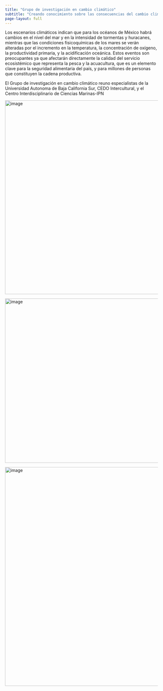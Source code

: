 ```yaml
---
title: "Grupo de investigación en cambio climático"
subtitle: "Creando conocimiento sobre las consecuencias del cambio climático en México"
page-layout: full
---
```


Los escenarios climáticos indican que para los océanos de México habrá cambios en el nivel del mar y en la intensidad de tormentas y huracanes, mientras que las condiciones 
fisicoquímicas de los mares se verán alteradas por el incremento en la temperatura, la concentración de oxígeno, la productividad primaria, y la acidificación oceánica. Estos 
eventos son preocupantes ya que afectarán directamente la calidad del servicio ecosistémico que representa la pesca y la acuacultura, que es un elemento clave para la 
seguridad alimentaria del país, y para millones de personas que constituyen la cadena productiva. 

El Grupo de investigación en cambio climático reuno especialistas de la Universidad Autonoma de Baja California Sur, CEDO Intercultural, y el Centro Interdisciplinario de Ciencias Marinas-IPN 

<img width="637" alt="image" src="https://user-images.githubusercontent.com/2545978/197051535-c43c62de-17e8-40bf-a536-3eea8db250c4.png">

<img width="540" alt="image" src="https://user-images.githubusercontent.com/2545978/196808262-3d2262be-b9b5-4897-bba5-fc2f056dd335.png">

<img width="719" alt="image" src="https://user-images.githubusercontent.com/2545978/196808404-0c075fcf-db03-4516-88dd-3143b9fca475.png">

